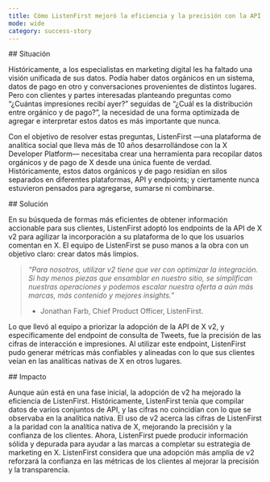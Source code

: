 ```yaml
---
title: Cómo ListenFirst mejoró la eficiencia y la precisión con la API de X v2
mode: wide
category: success-story
---
```


<div id="situation">
  ## Situación
</div>

Históricamente, a los especialistas en marketing digital les ha faltado una visión unificada de sus datos. Podía haber datos orgánicos en un sistema, datos de pago en otro y conversaciones provenientes de distintos lugares. Pero con clientes y partes interesadas planteando preguntas como “¿Cuántas impresiones recibí ayer?” seguidas de “¿Cuál es la distribución entre orgánico y de pago?”, la necesidad de una forma optimizada de agregar e interpretar estos datos es más importante que nunca.

Con el objetivo de resolver estas preguntas, ListenFirst —una plataforma de analítica social que lleva más de 10 años desarrollándose con la X Developer Platform— necesitaba crear una herramienta para recopilar datos orgánicos y de pago de X desde una única fuente de verdad. Históricamente, estos datos orgánicos y de pago residían en silos separados en diferentes plataformas, API y endpoints; y ciertamente nunca estuvieron pensados para agregarse, sumarse ni combinarse.

<div id="solution">
  ## Solución
</div>

En su búsqueda de formas más eficientes de obtener información accionable para sus clientes, ListenFirst adoptó los endpoints de la API de X v2 para agilizar la incorporación a su plataforma de lo que los usuarios comentan en X. El equipo de ListenFirst se puso manos a la obra con un objetivo claro: crear datos más limpios.

> *“Para nosotros, utilizar v2 tiene que ver con optimizar la integración. Si hay menos piezas que ensamblar en nuestro sitio, se simplifican nuestras operaciones y podemos escalar nuestra oferta a aún más marcas, más contenido y mejores insights.”*
> 
> - Jonathan Farb, Chief Product Officer, ListenFirst.

Lo que llevó al equipo a priorizar la adopción de la API de X v2, y específicamente del endpoint de consulta de Tweets, fue la precisión de las cifras de interacción e impresiones. Al utilizar este endpoint, ListenFirst pudo generar métricas más confiables y alineadas con lo que sus clientes veían en las analíticas nativas de X en otros lugares.

<div id="impact">
  ## Impacto
</div>

Aunque aún está en una fase inicial, la adopción de v2 ha mejorado la eficiencia de ListenFirst. Históricamente, ListenFirst tenía que compilar datos de varios conjuntos de API, y las cifras no coincidían con lo que se observaba en la analítica nativa. El uso de v2 acerca las cifras de ListenFirst a la paridad con la analítica nativa de X, mejorando la precisión y la confianza de los clientes. Ahora, ListenFirst puede producir información sólida y depurada para ayudar a las marcas a completar su estrategia de marketing en X. ListenFirst considera que una adopción más amplia de v2 reforzará la confianza en las métricas de los clientes al mejorar la precisión y la transparencia.